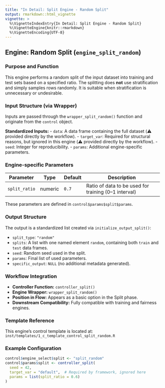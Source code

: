 ```yaml
---
title: "In Detail: Split Engine - Random Split"
output: rmarkdown::html_vignette
vignette: >
  %\VignetteIndexEntry{In Detail: Split Engine - Random Split}
  %\VignetteEngine{knitr::rmarkdown}
  %\VignetteEncoding{UTF-8}
---
```


## Engine: Random Split (`engine_split_random`)

### Purpose and Function
This engine performs a random split of the input dataset into training and test sets based on a specified ratio. The splitting does **not** use stratification and simply samples rows randomly. It is suitable when stratification is unnecessary or undesirable.

### Input Structure (via Wrapper)
Inputs are passed through the `wrapper_split_random()` function and originate from the `control` object.

**Standardized Inputs:**
- `data`: A data frame containing the full dataset (⚠️ provided directly by the workflow).
- `target_var`: Required for structural reasons, but ignored in this engine (⚠️ provided directly by the workflow).
- `seed`: Integer for reproducibility.
- `params`: Additional engine-specific parameters.

### Engine-specific Parameters

| Parameter      | Type     | Default | Description                                          |
|----------------|----------|---------|------------------------------------------------------|
| `split_ratio`  | numeric  | `0.7`   | Ratio of data to be used for training (0–1 interval) |

These parameters are defined in `control$params$split$params`.

### Output Structure

The output is a standardized list created via `initialize_output_split()`:

- `split_type`: `"random"`
- `splits`: A list with one named element `random`, containing both `train` and `test` data frames.
- `seed`: Random seed used in the split.
- `params`: Final list of used parameters.
- `specific_output`: `NULL` (no additional metadata generated).

### Workflow Integration

- **Controller Function:** `controller_split()`
- **Engine Wrapper:** `wrapper_split_random()`
- **Position in Flow:** Appears as a basic option in the Split phase.
- **Downstream Compatibility:** Fully compatible with training and fairness engines.

### Template Reference

This engine's control template is located at:  
`inst/templates/1_c_template_control_split_random.R`

### Example Configuration
```r
control$engine_select$split <- "split_random"
control$params$split <- controller_split(
  seed = 42,
  target_var = "default",  # Required by framework, ignored here
  params = list(split_ratio = 0.6)
)
```